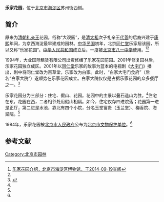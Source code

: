 {{Coord|39.978532|116.30569|type:landmark_region:CN-11_source:GoogleMaps|display=title}}
{{文物保护单位
| 级别 = 省级
| 省区市 = 北京市
| 图片 = 北京乐家花园 2021-06-18.jpg
| 名称 = 乐家花园
| 编号 = 3-66
| 分类 = 古建筑
| 时代 = [[清|清]]
| 所在 = 海淀区
| 登录 =1984年5月24日
}}

'''乐家花园'''，位于[[北京市|北京市]][[海淀区|海淀区]]苏州街西侧。

==简介==
原来为[[清朝|清朝]][[礼亲王|礼亲王]]花园，俗称“大观园”，是[[清太祖|清太祖]]次子礼亲王[[代善|代善]]的后裔兴建于[[康熙|康熙]]年间，为京西海淀最早建成的园林。[[中华民国|中华民国]]初年，北京[[同仁堂|同仁堂]]乐家居该园，所以又称“乐家花园”。[[中华人民共和国|中华人民共和国]]成立后，一度被[[北京市八一中学|北京市八一中学]]使用。<ref name=bjhd>[http://www.haidianmuseum.com/hdbwg/yhd_4.htm 乐家花园介绍，北京市海淀区博物馆，于2014-09-19查阅]{{dead link|date=2017年11月 |bot=InternetArchiveBot |fix-attempted=yes }}</ref><ref name=sina/>

1994年，大业国际租赁有限公司出资修缮了乐家花园前园。2001年修复园林后，乐家花园独立成区。2001年以[[同仁堂|同仁堂]]乐家的故事为蓝本的电视剧《[[大宅门|大宅门]]》播出，剧中将同仁堂改为百草堂，乐家改为白家。此时，“白家大宅门食府”（后名“白家大院”）遂顺势在乐家花园成立。白家大院仅仅是占据乐家花园的众多餐厅之一。<ref name=sina>{{Cite web |url=http://vic.sina.com.cn/news/27/2011/0518/35943.html |title=白家大院，新浪，2011-05-18 |access-date=2014-09-19 |archive-url=https://web.archive.org/web/20160304185854/http://vic.sina.com.cn/news/27/2011/0518/35943.html |archive-date=2016-03-04 |dead-url=yes }}</ref>

乐家花园分为三部分：住宅、假山、花园。花园中的主景以叠石造山为胜。<ref name=bjhd/>住宅在东，花园在西，二者相邻处用假山相隔。如今，住宅仅存四进院落；花园第一进是正厅，第二进是水池，靠北有四个小院，分名玉堂富贵（玉兰堂）、梅香院、海棠院。<ref name=sina/>

1984年，乐家花园被[[北京市人民政府|北京市人民政府]]公布为[[北京市文物保护单位|北京市文物保护单位]]。<ref name=bjhd/>

==参考文献==
{{reflist}}

{{北京市文物保护单位}}
[[Category:北京市园林|Category:北京市园林]]